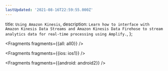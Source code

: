 ```yaml
---
lastUpdated: '2021-08-16T22:59:55.000Z'
---
```

  title: `Using Amazon Kinesis`,
  description: `Learn how to interface with Amazon Kinesis Data Streams and Amazon Kinesis Data Firehose to stream analytics data for real-time processing using Amplify.`,
};


<Fragments fragments={{all: all0}} />


<Fragments fragments={{ios: ios1}} />


<Fragments fragments={{android: android2}} />
